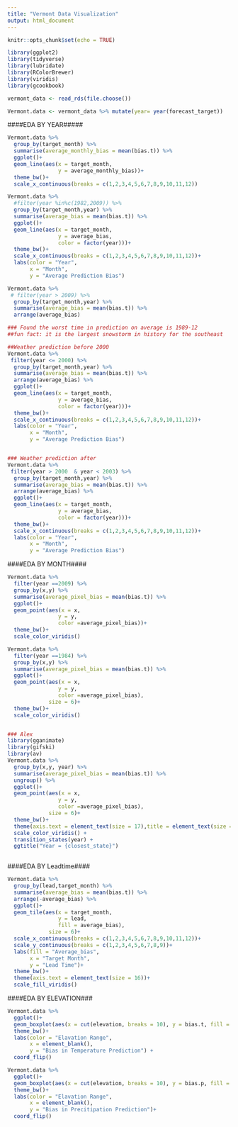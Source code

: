 ```yaml
---
title: "Vermont Data Visualization"
output: html_document
---
```


```r
knitr::opts_chunk$set(echo = TRUE)
```

```r
library(ggplot2)
library(tidyverse)
library(lubridate)
library(RColorBrewer)
library(viridis)
library(gcookbook)
```

```r
vermont_data <- read_rds(file.choose())

Vermont.data <- vermont_data %>% mutate(year= year(forecast_target))
```

####EDA BY YEAR#####
```r
Vermont.data %>% 
  group_by(target_month) %>% 
  summarise(average_monthly_bias = mean(bias.t)) %>% 
  ggplot()+
  geom_line(aes(x = target_month, 
                y = average_monthly_bias))+
  theme_bw()+
  scale_x_continuous(breaks = c(1,2,3,4,5,6,7,8,9,10,11,12))

```

```r
Vermont.data %>% 
  #filter(year %in%c(1982,2009)) %>% 
  group_by(target_month,year) %>% 
  summarise(average_bias = mean(bias.t)) %>% 
  ggplot()+
  geom_line(aes(x = target_month, 
                y = average_bias,
                color = factor(year)))+
  theme_bw()+
  scale_x_continuous(breaks = c(1,2,3,4,5,6,7,8,9,10,11,12))+
  labs(color = "Year",
       x = "Month",
       y = "Average Prediction Bias")

```

```r
Vermont.data %>% 
 # filter(year > 2009) %>% 
  group_by(target_month,year) %>% 
  summarise(average_bias = mean(bias.t)) %>% 
  arrange(average_bias)

### Found the worst time in prediction on average is 1989-12
##fun fact: it is the largest snowstorm in history for the southeast 

##Weather prediction before 2000 
Vermont.data %>% 
 filter(year <= 2000) %>% 
  group_by(target_month,year) %>% 
  summarise(average_bias = mean(bias.t)) %>% 
  arrange(average_bias) %>% 
  ggplot()+
  geom_line(aes(x = target_month, 
                y = average_bias,
                color = factor(year)))+
  theme_bw()+
  scale_x_continuous(breaks = c(1,2,3,4,5,6,7,8,9,10,11,12))+
  labs(color = "Year",
       x = "Month",
       y = "Average Prediction Bias")


### Weather prediction after
Vermont.data %>% 
 filter(year > 2000  & year < 2003) %>% 
  group_by(target_month,year) %>% 
  summarise(average_bias = mean(bias.t)) %>% 
  arrange(average_bias) %>% 
  ggplot()+
  geom_line(aes(x = target_month, 
                y = average_bias,
                color = factor(year)))+
  theme_bw()+
  scale_x_continuous(breaks = c(1,2,3,4,5,6,7,8,9,10,11,12))+
  labs(color = "Year",
       x = "Month",
       y = "Average Prediction Bias")
```









####EDA BY MONTH####
```r
Vermont.data %>% 
  filter(year ==2009) %>% 
  group_by(x,y) %>% 
  summarise(average_pixel_bias = mean(bias.t)) %>% 
  ggplot()+
  geom_point(aes(x = x, 
                y = y,
                color =average_pixel_bias))+
  theme_bw()+
  scale_color_viridis()

Vermont.data %>% 
  filter(year ==1984) %>% 
  group_by(x,y) %>% 
  summarise(average_pixel_bias = mean(bias.t)) %>% 
  ggplot()+
  geom_point(aes(x = x, 
                y = y,
                color =average_pixel_bias),
             size = 6)+
  theme_bw()+
  scale_color_viridis()


### Alex
library(gganimate)
library(gifski)
library(av)
Vermont.data %>% 
  group_by(x,y, year) %>% 
  summarise(average_pixel_bias = mean(bias.t)) %>% 
  ungroup() %>%
  ggplot()+
  geom_point(aes(x = x, 
                y = y,
                color =average_pixel_bias),
             size = 6)+
  theme_bw()+
  theme(axis.text = element_text(size = 17),title = element_text(size =19)) +
  scale_color_viridis() +
  transition_states(year) +
  ggtitle("Year = {closest_state}")
  

```


####EDA BY Leadtime####
```r
Vermont.data %>% 
  group_by(lead,target_month) %>% 
  summarise(average_bias = mean(bias.t)) %>% 
  arrange(-average_bias) %>% 
  ggplot()+
  geom_tile(aes(x = target_month, 
                y = lead,
                fill = average_bias),
             size = 6)+
  scale_x_continuous(breaks = c(1,2,3,4,5,6,7,8,9,10,11,12))+
  scale_y_continuous(breaks = c(1,2,3,4,5,6,7,8,9))+
  labs(fill = "Average_bias",
       x = "Target Month",
       y = "Lead Time")+
  theme_bw()+
  theme(axis.text = element_text(size = 16))+
  scale_fill_viridis()
```
####EDA BY ELEVATION###
```r
Vermont.data %>% 
  ggplot()+
  geom_boxplot(aes(x = cut(elevation, breaks = 10), y = bias.t, fill = cut(elevation,breaks =10)), color = "black")+
  theme_bw()+
  labs(color = "Elavation Range",
       x = element_blank(),
       y = "Bias in Temperature Prediction") +
  coord_flip()
```
```r
Vermont.data %>% 
  ggplot()+
  geom_boxplot(aes(x = cut(elevation, breaks = 10), y = bias.p, fill = cut(elevation,breaks =10)),color = "black")+
  theme_bw()+
  labs(color = "Elavation Range",
       x = element_blank(),
       y = "Bias in Precitipation Prediction")+
  coord_flip()
```


